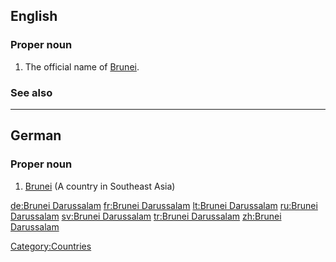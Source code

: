 ==English==

===Proper noun===
{{en-proper noun}}

# The official name of [[Brunei]].

===See also===
{{pedia}}

[[Category:Countries]]

----

==German==

===Proper noun===
{{infl|de|proper noun}}

# [[Brunei]] (A country in Southeast Asia)

{{tbot entry|German|Brunei|2008|October|de}}

[[de:Brunei Darussalam]]
[[fr:Brunei Darussalam]]
[[lt:Brunei Darussalam]]
[[ru:Brunei Darussalam]]
[[sv:Brunei Darussalam]]
[[tr:Brunei Darussalam]]
[[zh:Brunei Darussalam]]